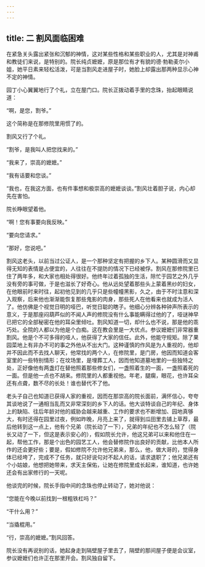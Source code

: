 ```yaml
---
---
---
```

title: 二 割风面临困难
---




在紧急关头露出紧张和沉郁的神情，这对某些性格和某些职业的人，尤其是对神甫和教徒们来说，是特别的。院长纯贞嬷嬷，原是那位有才有貌的德·勃勒麦尔小姐，她平日素来轻松活泼，可是当割风走进屋子时，她脸上却露出那两种显示心神不定的神情。

园丁小心翼翼地行了个礼，立在屋门口。院长正拨动着手里的念珠，抬起眼睛说道：

“啊，是您，割爷。”

这个简称是在那修院里用惯了的。

割风又行了个礼。

“割爷，是我叫人把您找来的。”

“我来了，崇高的嬷嬷。”

“我有话要和您谈。”

“我也，在我这方面，也有件事想和极崇高的嬷嬷谈谈。”割风壮着胆子说，内心却先在害怕。

院长睁眼望着他。

“啊！您有事要向我反映。”

“要向您请求。”

“那好，您说吧。”

割风这老头，以前当过公证人，是一个那种坚定有把握的乡下人。某种圆滑而又显得无知的表情是占便宜的，人往往在不提防的情况下已经被俘。割风在那修院里已住了两年多，和大家也相处得很好。他终年过着孤独的生活，除忙于园艺之外几乎没有旁的事可做，于是也滋长了好奇心。他从远处望着那些头上蒙着黑纱的妇女，在他眼前时来时往，起初他见到的几乎只是些幢幢黑影，久之，由于不时注意和深入观察，后来他也渐渐能恢复那些鬼影的肉身，那些死人在他看来也就成为活人了。他仿佛是个视觉日明的哑巴，听觉日聪的瞎子。他细心分辨各种钟声所表示的意义，于是那座闷葫芦似的不闻人声的修院没有什么事能瞒得过他的了，哑谜神早已把它的全部秘密在他的耳朵里倾吐。割风知道一切，却什么也不说，那是他的乖巧处。全院的人都以为他是个白痴。这在教会里是一大优点。参议嬷嬷们非常器重割风。他是个不可多得的哑人，他获得了大家的信任。此外，他能守规矩。除了果园菜地上有非办不可的事之外他从不出大门。这种谨慎的作风是为人重视的，他却并不因此而不去找人聊天，他常找的两个人，在修院里，是门房，他因而知道会客室里的一些特别情形；在坟场里，是埋葬工人，因而他知道墓地里的一些独特之处，正好像他有两盏灯在替他照着那些修女们，一盏照着生的一面，一盏照着死的一面。但是他一点也不胡来。修院里的人都重视他。年老，腿瘸，眼花，也许耳朵还有点聋，数不尽的长处！谁也替代不了他。

老头子自己也知道已获得人家的重视，因而在那崇高的院长面前，满怀信心，夸夸其谈地说了一通相当乱而又非常深刻的乡下人的话。他大谈特谈自己的年纪、身体上的缺陷、往后年龄对他的威胁会越来越重、工作的要求也不断增加、园地真够大，有时还得在园里过夜，例如昨晚，月亮上来了，就得到瓜田里去铺上草荐，最后他转到这一点上，他有个兄弟（院长动了一下），兄弟的年纪也不怎么轻了（院长又动了一下，但这是表示安心的），假如院长允许，他这兄弟可以来和他住在一起，帮他工作，那是个出色的园艺工人，他会替修院作出良好的贡献，比他本人所作的还会更好些；要是，假如修院不允许他兄弟来，那么，他，做大哥的，觉得身体已经垮了，完成不了任务，就只好说句对不起人的话，请求退职了；他兄弟还有个小姑娘，他想把她带来，求天主保佑，让她在修院里成长起来，谁知道，也许她还会有出家修行的一天呢。

他谈完的时候，院长手指中间的念珠也停止转动了，她对他说：

“您能在今晚以前找到一根粗铁杠吗？”

“干什么用？”

“当撬棍用。”

“行，崇高的嬷嬷。”割风回答。

院长没有再说别的话，她起身走到隔壁屋子里去了，隔壁的那间屋子便是会议室，参议嬷嬷们也许正在那里开会。割风独自留下。
